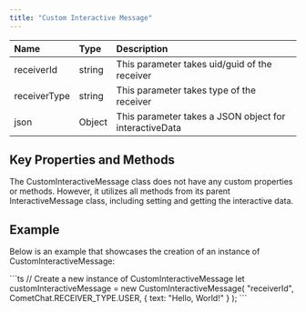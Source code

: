 ```yaml
---
title: "Custom Interactive Message"
---
```


| Name         | Type   | Description                                            |
| :------------ | :------ | :------------------------------------------------------ |
| receiverId   | string | This parameter takes uid/guid of the receiver          |
| receiverType | string | This parameter takes type of the receiver              |
| json         | Object | This parameter takes a JSON object for interactiveData |

## Key Properties and Methods

The CustomInteractiveMessage class does not have any custom properties or methods. However, it utilizes all methods from its parent InteractiveMessage class, including setting and getting the interactive data.

## Example

Below is an example that showcases the creation of an instance of CustomInteractiveMessage:

<Tabs>
<Tab title="TypeScript">
```ts
// Create a new instance of CustomInteractiveMessage
let customInteractiveMessage = new CustomInteractiveMessage(
  "receiverId",
  CometChat.RECEIVER_TYPE.USER,
  { text: "Hello, World!" }
);
```

</Tab>

</Tabs>
